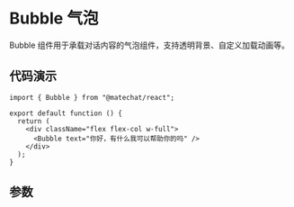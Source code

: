 # Bubble 气泡

Bubble 组件用于承载对话内容的气泡组件，支持透明背景、自定义加载动画等。

## 代码演示

```tsx preview
import { Bubble } from "@matechat/react";

export default function () {
  return (
    <div className="flex flex-col w-full">
      <Bubble text="你好，有什么我可以帮助你的吗" />
    </div>
  );
}
```

## 参数

<API moduleName="bubble" />
